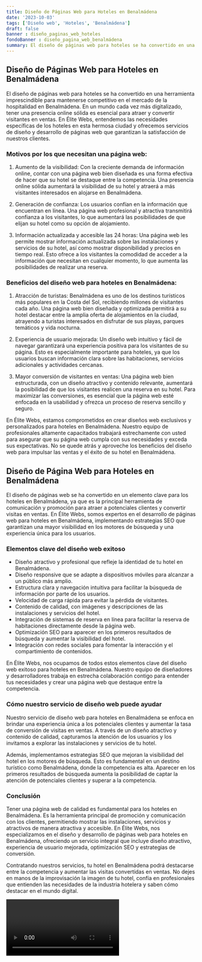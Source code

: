 ```yaml
---
title: Diseño de Páginas Web para Hoteles en Benalmádena
date: '2023-10-03'
tags: ['Diseño web', 'Hoteles', 'Benalmádena']
draft: false
banner : diseño_paginas_web_hoteles
fondoBanner : diseño_pagina_web_benalmádena
summary: El diseño de páginas web para hoteles se ha convertido en una herramienta imprescindible para mantenerse competitivo en el mercado de la hospitalidad en Benalmádena. En un mundo cada vez más digitalizado, tener una presencia online sólida es esencial para atraer y convertir visitantes en ventas. En Élite Webs, entendemos las necesidades específicas de los hoteles en esta hermosa ciudad y ofrecemos servicios de diseño y desarrollo de páginas web que garantizan la satisfacción de nuestros clientes.
---
```


## Diseño de Páginas Web para Hoteles en Benalmádena

El diseño de páginas web para hoteles se ha convertido en una herramienta imprescindible para mantenerse competitivo en el mercado de la hospitalidad en Benalmádena. En un mundo cada vez más digitalizado, tener una presencia online sólida es esencial para atraer y convertir visitantes en ventas. En Élite Webs, entendemos las necesidades específicas de los hoteles en esta hermosa ciudad y ofrecemos servicios de diseño y desarrollo de páginas web que garantizan la satisfacción de nuestros clientes.

### Motivos por los que necesitan una página web:

1. Aumento de la visibilidad: Con la creciente demanda de información online, contar con una página web bien diseñada es una forma efectiva de hacer que su hotel se destaque entre la competencia. Una presencia online sólida aumentará la visibilidad de su hotel y atraerá a más visitantes interesados en alojarse en Benalmádena.

2. Generación de confianza: Los usuarios confían en la información que encuentran en línea. Una página web profesional y atractiva transmitirá confianza a los visitantes, lo que aumentará las posibilidades de que elijan su hotel como su opción de alojamiento.

3. Información actualizada y accesible las 24 horas: Una página web les permite mostrar información actualizada sobre las instalaciones y servicios de su hotel, así como mostrar disponibilidad y precios en tiempo real. Esto ofrece a los visitantes la comodidad de acceder a la información que necesitan en cualquier momento, lo que aumenta las posibilidades de realizar una reserva.

### Beneficios del diseño web para hoteles en Benalmádena:

1. Atracción de turistas: Benalmádena es uno de los destinos turísticos más populares en la Costa del Sol, recibiendo millones de visitantes cada año. Una página web bien diseñada y optimizada permitirá a su hotel destacar entre la amplia oferta de alojamientos en la ciudad, atrayendo a turistas interesados en disfrutar de sus playas, parques temáticos y vida nocturna.

2. Experiencia de usuario mejorada: Un diseño web intuitivo y fácil de navegar garantizará una experiencia positiva para los visitantes de su página. Esto es especialmente importante para hoteles, ya que los usuarios buscan información clara sobre las habitaciones, servicios adicionales y actividades cercanas.

3. Mayor conversión de visitantes en ventas: Una página web bien estructurada, con un diseño atractivo y contenido relevante, aumentará la posibilidad de que los visitantes realicen una reserva en su hotel. Para maximizar las conversiones, es esencial que la página web esté enfocada en la usabilidad y ofrezca un proceso de reserva sencillo y seguro.

En Élite Webs, estamos comprometidos en crear diseños web exclusivos y personalizados para hoteles en Benalmádena. Nuestro equipo de profesionales altamente capacitados trabajará estrechamente con usted para asegurar que su página web cumpla con sus necesidades y exceda sus expectativas. No se quede atrás y aproveche los beneficios del diseño web para impulsar las ventas y el éxito de su hotel en Benalmádena.

<GifSeo />

<Cta />

## Diseño de Página Web para Hoteles en Benalmádena

El diseño de páginas web se ha convertido en un elemento clave para los hoteles en Benalmádena, ya que es la principal herramienta de comunicación y promoción para atraer a potenciales clientes y convertir visitas en ventas. En Élite Webs, somos expertos en el desarrollo de páginas web para hoteles en Benalmádena, implementando estrategias SEO que garantizan una mayor visibilidad en los motores de búsqueda y una experiencia única para los usuarios.

### Elementos clave del diseño web exitoso

- Diseño atractivo y profesional que refleje la identidad de tu hotel en Benalmádena.
- Diseño responsive que se adapte a dispositivos móviles para alcanzar a un público más amplio.
- Estructura clara y navegación intuitiva para facilitar la búsqueda de información por parte de los usuarios.
- Velocidad de carga rápida para evitar la pérdida de visitantes.
- Contenido de calidad, con imágenes y descripciones de las instalaciones y servicios del hotel.
- Integración de sistemas de reserva en línea para facilitar la reserva de habitaciones directamente desde la página web.
- Optimización SEO para aparecer en los primeros resultados de búsqueda y aumentar la visibilidad del hotel.
- Integración con redes sociales para fomentar la interacción y el compartimiento de contenidos.

En Élite Webs, nos ocupamos de todos estos elementos clave del diseño web exitoso para hoteles en Benalmádena. Nuestro equipo de diseñadores y desarrolladores trabaja en estrecha colaboración contigo para entender tus necesidades y crear una página web que destaque entre la competencia.

### Cómo nuestro servicio de diseño web puede ayudar

Nuestro servicio de diseño web para hoteles en Benalmádena se enfoca en brindar una experiencia única a los potenciales clientes y aumentar la tasa de conversión de visitas en ventas. A través de un diseño atractivo y contenido de calidad, capturamos la atención de los usuarios y los invitamos a explorar las instalaciones y servicios de tu hotel.

Además, implementamos estrategias SEO que mejoran la visibilidad del hotel en los motores de búsqueda. Esto es fundamental en un destino turístico como Benalmádena, donde la competencia es alta. Aparecer en los primeros resultados de búsqueda aumenta la posibilidad de captar la atención de potenciales clientes y superar a la competencia.

### Conclusión

Tener una página web de calidad es fundamental para los hoteles en Benalmádena. Es la herramienta principal de promoción y comunicación con los clientes, permitiendo mostrar las instalaciones, servicios y atractivos de manera atractiva y accesible. En Élite Webs, nos especializamos en el diseño y desarrollo de páginas web para hoteles en Benalmádena, ofreciendo un servicio integral que incluye diseño atractivo, experiencia de usuario mejorada, optimización SEO y estrategias de conversión.

Contratando nuestros servicios, tu hotel en Benalmádena podrá destacarse entre la competencia y aumentar las visitas convertidas en ventas. No dejes en manos de la improvisación la imagen de tu hotel, confía en profesionales que entienden las necesidades de la industria hotelera y saben cómo destacar en el mundo digital.

<Video />

<CtaBot job='Hoteles' city='Benalmádena'/>

<Gmaps query='Benalmádena+españa+maps' />